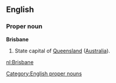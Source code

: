 ==English==

===Proper noun===
'''Brisbane'''

#State capital of [[Queensland]] ([[Australia]]).

[[nl:Brisbane]]

[[Category:English proper nouns]]